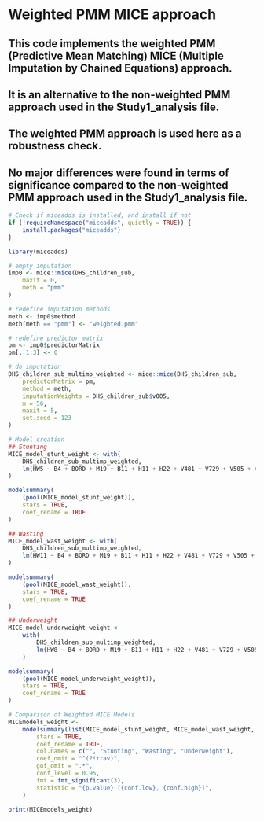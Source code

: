 # Weighted PMM MICE approach
## This code implements the weighted PMM (Predictive Mean Matching) MICE (Multiple Imputation by Chained Equations) approach.
## It is an alternative to the non-weighted PMM approach used in the Study1_analysis file.
## The weighted PMM approach is used here as a robustness check. 
## No major differences were found in terms of significance compared to the non-weighted PMM approach used in the Study1_analysis file.

```r
# Check if miceadds is installed, and install if not
if (!requireNamespace("miceadds", quietly = TRUE)) {
    install.packages("miceadds")
}

library(miceadds)

# empty imputation
imp0 <- mice::mice(DHS_children_sub,
    maxit = 0,
    meth = "pmm"
)

# redefine imputation methods
meth <- imp0$method
meth[meth == "pmm"] <- "weighted.pmm"

# redefine predictor matrix
pm <- imp0$predictorMatrix
pm[, 1:3] <- 0

# do imputation
DHS_children_sub_multimp_weighted <- mice::mice(DHS_children_sub,
    predictorMatrix = pm,
    method = meth,
    imputationWeights = DHS_children_sub$v005,
    m = 56,
    maxit = 5,
    set.seed = 123
)

# Model creation
## Stunting
MICE_model_stunt_weight <- with(
    DHS_children_sub_multimp_weighted,
    lm(HW5 ~ B4 + BORD + M19 + B11 + H11 + H22 + V481 + V729 + V505 + V191 + V212 + V445 + V714 + V113 + V136 + M5 + H7 + travel_time)
)

modelsummary(
    (pool(MICE_model_stunt_weight)),
    stars = TRUE,
    coef_rename = TRUE
)

## Wasting
MICE_model_wast_weight <- with(
    DHS_children_sub_multimp_weighted,
    lm(HW11 ~ B4 + BORD + M19 + B11 + H11 + H22 + V481 + V729 + V505 + V191 + V212 + V445 + V714 + V113 + V136 + M5 + H7 + travel_time, )
)

modelsummary(
    (pool(MICE_model_wast_weight)),
    stars = TRUE,
    coef_rename = TRUE
)

## Underweight
MICE_model_underweight_weight <-
    with(
        DHS_children_sub_multimp_weighted,
        lm(HW8 ~ B4 + BORD + M19 + B11 + H11 + H22 + V481 + V729 + V505 + V191 + V212 + V445 + V714 + V113 + V136 + M5 + H7 + travel_time, )
    )

modelsummary(
    (pool(MICE_model_underweight_weight)),
    stars = TRUE,
    coef_rename = TRUE
)

# Comparison of Weighted MICE Models
MICEmodels_weight <-
    modelsummary(list(MICE_model_stunt_weight, MICE_model_wast_weight, MICE_model_underweight_weight),
        stars = TRUE,
        coef_rename = TRUE,
        col.names = c("", "Stunting", "Wasting", "Underweight"),
        coef_omit = "^(?!trav)",
        gof_omit = ".*",
        conf_level = 0.95,
        fmt = fmt_significant(3),
        statistic = "{p.value} [{conf.low}, {conf.high}]",
    )

print(MICEmodels_weight)
```

